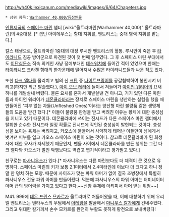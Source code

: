 {{{+1 '''Uriel Ventris'''}}}

http://wh40k.lexicanum.com/mediawiki/images/6/64/Chapeters.jpg

 * 상위 항목：[[Warhammer 40,000/등장인물]]

[[인류제국]]의 [[스페이스 마린]] 챕터 [wiki:"울트라마린(Warhammer 40,000)" 울트라마린]의 4중대장. [* 캡틴 아이데우스는 함대 지휘를, 벤트리스는 중대 병력 지휘를 맡는다.]

칼스 태생으로, 울트라마린 1중대의 대장 루시안 벤트리스의 혈통. 루시안이 죽은 후 [[타이라니드]] 침공 방어군으로 파견된 것이 첫 번째 임무였다. 그 후 스페이스 마린 부대에서도 [[이단심문소]] 직속 외계인 사냥 정예부대인 [[데스워치]]에 들어간 적이 있었으며 한때는 [[타이라니드]] 크라켄 함대의 한가운데에 떨어져서 수많은 타이라니드들과 싸운 적도 있다.

또한 [[다크 엘다]]를 물리치고 별의 신 [[크탄]] 중 [[나이트브링어]]를 공갈협박하여 봉인시켜 버리고(하지만 최근 탈출했다.), [[아이 오브 테러]]에 둘이서 쳐들어가 [[아이언 워리어]]의 요새 하나를 개발살내 버렸다. 물론 요새를 혼자서 개발살낸 건 아니고, 거기 있던 다른 마린들과 아이언 워리어가 [[카오스 스페이스 마린#s-3.1|데몬큘라바]]라는 장치로 스페이스 마린을 생산하는 실험을 했을 때 만들어진 '피부 없는 자들(Unfleshed Ones)'이라는 양산형 마린 불량품 같은 생명체들의 도움을 받긴 했다.[* 이들이 불량품 판정을 받고 버려진 이유는 황제에 대한 충성심을 지니고 있기 때문이다. 데몬큘라바에 쓰이는 진시드가 다른 스페이스 마린 챕터에서 탈취한 순수한 진시드라 일정 확률로 진시드에 각인된 충성심이 발현되는 것이다. 충성심을 보이는 육체는 버려지고, 카오스에 물들어서 사악하게 태어난 이들만이 남에게서 벗겨낸 피부를 입고 카오스 스페이스 마린이 되는 것이다. 참고로 데몬큘라바가 된 희생자에 대한 묘사가 자세했기 때문인지, 팬들 사이에서 데몬큘라바를 만든 행위는 그간 다크 엘다와 카오스가 벌인 악행보다도 역겹고 엽기적이라고 평가받고 있다.]

친구로는 [[파사니우스]]가 있다.[* 파사니우스는 다른 마린보다도 더 체격이 큰 것으로 유명하다. 스페이스 마린의 키가 보통 2.1미터에서 2.4미터인데 이보다 더 크다고 하니 정말 한 덩치 하는 모양. 때문에 사이즈가 맞는 파워 아머가 없어 결국 조병창에서 특별히 파사니우스 전용 파워 아머를 만들어줬다. 덕분에 파사니우스의 파워 아머는 터미네이터 아머 급의 방어력을 가지고 있다고 한다.~~신참 주제에 아티피서 아머 받는 위엄~~]

M41. 999에 [[데몬 프린스]] [[므카르]]가 울트라마로 쳐들어왔을 때, 이에 대항하기 위해 우리엘 벤트리스는 벤타누스의 무덤에서 [[아나테임|아테임]]을 발굴해서 [[마니우스 칼가]]에게 건네주었다. 그리고 위대한 칼가께서 손수 므카르를 완전히 부활도 못하게 황천으로 보내버렸다!
